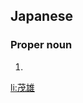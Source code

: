 ==Japanese==
{{ja-kanjitab|しげ|お|yomi=k}}

===Proper noun===
{{ja-pos|proper|しげお|hhira=しげを}}

# {{given name|male|lang=ja|sort=しげお}}

[[li:茂雄]]
